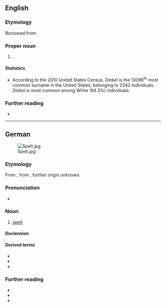 ==English==
{{wikipedia|Dinkel (surname)}}

===Etymology===
Borrowed from {{bor|en|de|Dinkel}}.

===Proper noun===
{{en-proper noun|s}}

# {{surname|en|from=German|nodot=1}}.

====Statistics====
* According to the 2010 United States Census, ''Dinkel'' is the 13096<sup>th</sup> most common surname in the United States, belonging to 2342 individuals. ''Dinkel'' is most common among White (94.3%) individuals.

===Further reading===
* {{R:en:DAFN}}

----

==German==
[[File:Spelt.jpg|thumb]]

===Etymology===
From {{inh|de|gmh|dinkel}}, from {{inh|de|goh|dinchel}}, further origin unknown.

===Pronunciation===
* {{audio|de|De-Dinkel.ogg|Audio}}

===Noun===
{{de-noun|m}}

# [[spelt]] {{gloss|a type of wheat, {{m|mul|Triticum spelta}}}}
#: {{syn|de|Spelt|Spelz}}

====Declension====
{{de-ndecl|m}}

====Derived terms====
* {{l|de|Dinkelbrot}}
* {{l|de|Sommerdinkel}}
* {{l|de|Winterdinkel}}

===Further reading===
* {{pedia|lang=de}}
* {{R:Duden}}
* {{R:DWDS}}

{{C|de|Grains}}